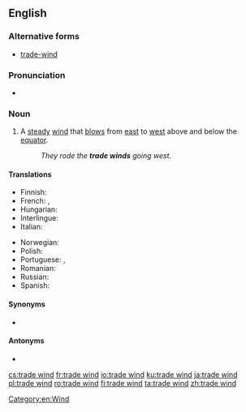 ==English==

===Alternative forms===
* [[trade-wind]]

===Pronunciation===
* {{IPA|/ˈtreɪdˑwɪnd/|lang=en}}

===Noun===
{{en-noun|head=[[trade]] [[wind]]}}

# A [[steady]] [[wind]] that [[blow]]s from [[east]] to [[west]] above and below the [[equator]].
#: ''They rode the '''trade winds''' going west.''

====Translations====
{{trans-top|steady wind}}
* Finnish: {{t+|fi|pasaatituuli}}
* French: {{t+|fr|alizé|m}}, {{t|fr|vent alizé|m}}
* Hungarian: {{t|hu|passzátszél}}
* Interlingue: {{t|ie|alisé}}
* Italian: {{t|it|aliseo|m}}
{{trans-mid}}
* Norwegian: {{t|no|passatvind|m}}
* Polish: {{t+|pl|pasat|m-in}}
* Portuguese: {{t|pt|alisados|m-p}}, {{t|pt|aliseus|m-p}}
* Romanian: {{t+|ro|alizeu|n}}
* Russian: {{t+|ru|пасса́т|m}}
* Spanish: {{t|es|vientos alisios|m-p}}
{{trans-bottom}}

====Synonyms====
* {{l|en|westerly}}

====Antonyms====
* {{l|en|easterly}}

[[Category:en:Wind]]

[[cs:trade wind]]
[[fr:trade wind]]
[[io:trade wind]]
[[ku:trade wind]]
[[ja:trade wind]]
[[pl:trade wind]]
[[ro:trade wind]]
[[fi:trade wind]]
[[ta:trade wind]]
[[zh:trade wind]]